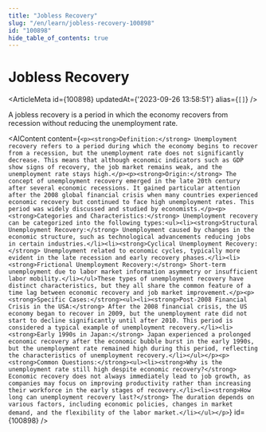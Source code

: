 ```yaml
---
title: "Jobless Recovery"
slug: "/en/learn/jobless-recovery-100898"
id: "100898"
hide_table_of_contents: true
---
```



# Jobless Recovery

<ArticleMeta id={100898} updatedAt={'2023-09-26 13:58:51'} alias={`[]`} />
<div className='border-solid border-b border-t-0 my-4 border-[var(--ifm-color-gray-300)]' />

A jobless recovery is a period in which the economy recovers from recession without reducing the unemployment rate.

<AIContent content={`<p><strong>Definition:</strong> Unemployment recovery refers to a period during which the economy begins to recover from a recession, but the unemployment rate does not significantly decrease. This means that although economic indicators such as GDP show signs of recovery, the job market remains weak, and the unemployment rate stays high.</p><p><strong>Origin:</strong> The concept of unemployment recovery emerged in the late 20th century after several economic recessions. It gained particular attention after the 2008 global financial crisis when many countries experienced economic recovery but continued to face high unemployment rates. This period was widely discussed and studied by economists.</p><p><strong>Categories and Characteristics:</strong> Unemployment recovery can be categorized into the following types:<ul><li><strong>Structural Unemployment Recovery:</strong> Unemployment caused by changes in the economic structure, such as technological advancements reducing jobs in certain industries.</li><li><strong>Cyclical Unemployment Recovery:</strong> Unemployment related to economic cycles, typically more evident in the late recession and early recovery phases.</li><li><strong>Frictional Unemployment Recovery:</strong> Short-term unemployment due to labor market information asymmetry or insufficient labor mobility.</li></ul>These types of unemployment recovery have distinct characteristics, but they all share the common feature of a time lag between economic recovery and job market improvement.</p><p><strong>Specific Cases:</strong><ul><li><strong>Post-2008 Financial Crisis in the USA:</strong> After the 2008 financial crisis, the US economy began to recover in 2009, but the unemployment rate did not start to decline significantly until after 2010. This period is considered a typical example of unemployment recovery.</li><li><strong>Early 1990s in Japan:</strong> Japan experienced a prolonged economic recovery after the economic bubble burst in the early 1990s, but the unemployment rate remained high during this period, reflecting the characteristics of unemployment recovery.</li></ul></p><p><strong>Common Questions:</strong><ul><li><strong>Why is the unemployment rate still high despite economic recovery?</strong> Economic recovery does not always immediately lead to job growth, as companies may focus on improving productivity rather than increasing their workforce in the early stages of recovery.</li><li><strong>How long can unemployment recovery last?</strong> The duration depends on various factors, including economic policies, changes in market demand, and the flexibility of the labor market.</li></ul></p>`} id={100898} />
